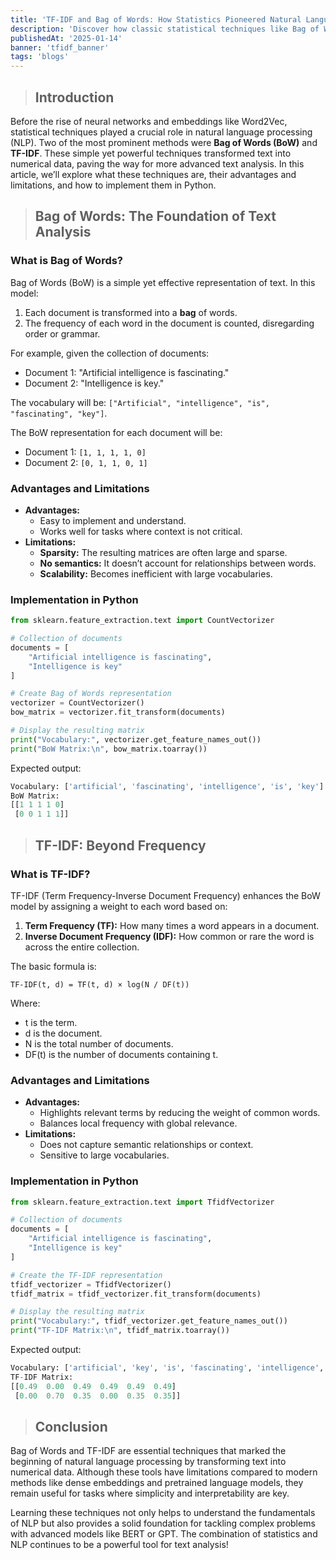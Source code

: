 ```yaml
---
title: 'TF-IDF and Bag of Words: How Statistics Pioneered Natural Language Processing (NLP)'
description: 'Discover how classic statistical techniques like Bag of Words and TF-IDF laid the foundation for text analysis and natural language understanding in computing.'
publishedAt: '2025-01-14'
banner: 'tfidf_banner'
tags: 'blogs'
---
```

> ## Introduction
Before the rise of neural networks and embeddings like Word2Vec, statistical techniques played a crucial role in natural language processing (NLP). Two of the most prominent methods were **Bag of Words (BoW)** and **TF-IDF**. These simple yet powerful techniques transformed text into numerical data, paving the way for more advanced text analysis. In this article, we’ll explore what these techniques are, their advantages and limitations, and how to implement them in Python.

> ## Bag of Words: The Foundation of Text Analysis

### What is Bag of Words?

Bag of Words (BoW) is a simple yet effective representation of text. In this model:
1. Each document is transformed into a **bag** of words.
2. The frequency of each word in the document is counted, disregarding order or grammar.

For example, given the collection of documents:
- Document 1: "Artificial intelligence is fascinating."
- Document 2: "Intelligence is key."

The vocabulary will be: `["Artificial", "intelligence", "is", "fascinating", "key"]`.

The BoW representation for each document will be:
- Document 1: `[1, 1, 1, 1, 0]`
- Document 2: `[0, 1, 1, 0, 1]`

### Advantages and Limitations

- **Advantages:**
  - Easy to implement and understand.
  - Works well for tasks where context is not critical.
- **Limitations:**
  - **Sparsity:** The resulting matrices are often large and sparse.
  - **No semantics:** It doesn’t account for relationships between words.
  - **Scalability:** Becomes inefficient with large vocabularies.

### Implementation in Python
```python
from sklearn.feature_extraction.text import CountVectorizer  

# Collection of documents  
documents = [  
    "Artificial intelligence is fascinating",  
    "Intelligence is key"  
]  

# Create Bag of Words representation  
vectorizer = CountVectorizer()  
bow_matrix = vectorizer.fit_transform(documents)  

# Display the resulting matrix  
print("Vocabulary:", vectorizer.get_feature_names_out())  
print("BoW Matrix:\n", bow_matrix.toarray())  
```
Expected output:

```python
Vocabulary: ['artificial', 'fascinating', 'intelligence', 'is', 'key']  
BoW Matrix:  
[[1 1 1 1 0]  
 [0 0 1 1 1]]
```

> ## TF-IDF: Beyond Frequency

### What is TF-IDF?

TF-IDF (Term Frequency-Inverse Document Frequency) enhances the BoW model by assigning a weight to each word based on:
1. **Term Frequency (TF):** How many times a word appears in a document.
2. **Inverse Document Frequency (IDF):** How common or rare the word is across the entire collection.

The basic formula is:

`TF-IDF(t, d) = TF(t, d) × log(N / DF(t))`

Where:
- t is the term.
- d is the document.
- N is the total number of documents.
- DF(t) is the number of documents containing t.

### Advantages and Limitations

- **Advantages:**
  - Highlights relevant terms by reducing the weight of common words.
  - Balances local frequency with global relevance.
- **Limitations:**
  - Does not capture semantic relationships or context.
  - Sensitive to large vocabularies.

### Implementation in Python
```python
from sklearn.feature_extraction.text import TfidfVectorizer  

# Collection of documents  
documents = [  
    "Artificial intelligence is fascinating",  
    "Intelligence is key"  
]  

# Create the TF-IDF representation  
tfidf_vectorizer = TfidfVectorizer()  
tfidf_matrix = tfidf_vectorizer.fit_transform(documents)  

# Display the resulting matrix  
print("Vocabulary:", tfidf_vectorizer.get_feature_names_out())  
print("TF-IDF Matrix:\n", tfidf_matrix.toarray())  
```
Expected output:
```python
Vocabulary: ['artificial', 'key', 'is', 'fascinating', 'intelligence', 'artificial']  
TF-IDF Matrix:  
[[0.49  0.00  0.49  0.49  0.49  0.49]  
 [0.00  0.70  0.35  0.00  0.35  0.35]]  
```

> ## Conclusion

Bag of Words and TF-IDF are essential techniques that marked the beginning of natural language processing by transforming text into numerical data. Although these tools have limitations compared to modern methods like dense embeddings and pretrained language models, they remain useful for tasks where simplicity and interpretability are key.

Learning these techniques not only helps to understand the fundamentals of NLP but also provides a solid foundation for tackling complex problems with advanced models like BERT or GPT. The combination of statistics and NLP continues to be a powerful tool for text analysis!

